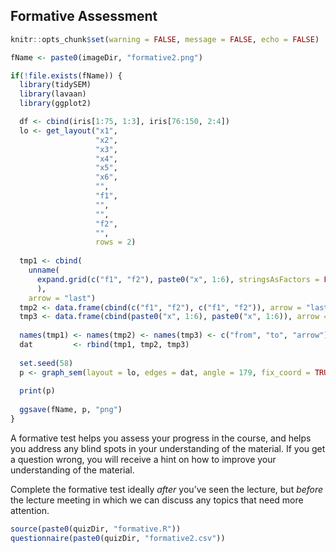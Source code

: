 ## Formative Assessment

```{r include = FALSE}
knitr::opts_chunk$set(warning = FALSE, message = FALSE, echo = FALSE)

fName <- paste0(imageDir, "formative2.png")

if(!file.exists(fName)) {
  library(tidySEM)
  library(lavaan)
  library(ggplot2)

  df <- cbind(iris[1:75, 1:3], iris[76:150, 2:4])
  lo <- get_layout("x1", 
                   "x2", 
                   "x3", 
                   "x4", 
                   "x5", 
                   "x6",
                   "",   
                   "f1", 
                   "",   
                   "",   
                   "f2", 
                   "", 
                   rows = 2)
  
  tmp1 <- cbind(
    unname(
      expand.grid(c("f1", "f2"), paste0("x", 1:6), stringsAsFactors = FALSE)
      ), 
    arrow = "last")
  tmp2 <- data.frame(cbind(c("f1", "f2"), c("f1", "f2")), arrow = "last")
  tmp3 <- data.frame(cbind(paste0("x", 1:6), paste0("x", 1:6)), arrow = "both")
  
  names(tmp1) <- names(tmp2) <- names(tmp3) <- c("from", "to", "arrow")
  dat         <- rbind(tmp1, tmp2, tmp3)
  
  set.seed(58)
  p <- graph_sem(layout = lo, edges = dat, angle = 179, fix_coord = TRUE)
  
  print(p)
  
  ggsave(fName, p, "png")
}
```

A formative test helps you assess your progress in the course, and helps you address any blind spots in your understanding of the material.
If you get a question wrong, you will receive a hint on how to improve your understanding of the material.

Complete the formative test ideally *after* you've seen the lecture, but *before* the lecture meeting in which we can discuss any topics that need more attention.

```{r results = "asis", echo = FALSE}
source(paste0(quizDir, "formative.R"))
questionnaire(paste0(quizDir, "formative2.csv"))
```


